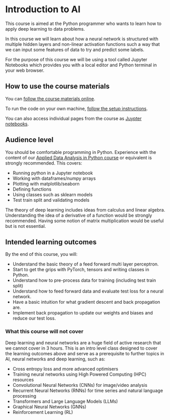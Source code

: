 # Introduction to AI

This course is aimed at the Python programmer who wants to learn how to apply deep learning to data problems. 

In this course we will learn about how a neural network is structured with multiple hidden layers and non-linear activation functions such a way that we can input some features of data to try and predict some labels.

For the purpose of this course we will be using a tool called Jupyter Notebooks which provides you with a local editor and Python terminal in your web browser.

## How to use the course materials

You can [follow the course materials online](notebooks/01-Perceptron.ipynb).

To run the code on your own machine, [follow the setup instructions](setup.qmd).

You can also access individual pages from the course as [Juypter notebooks](https://github.com/Bristol-Training/intro-to-ai/tree/main/notebooks).

## Audience level

You should be comfortable programming in Python. Experience with the content of our [Applied Data Analysis in Python course](https://bristol-training.github.io/applied-data-analysis-in-python/) or equivalent is strongly recommended. This covers:

- Running python in a Jupyter notebook
- Working with dataframes/numpy arrays
- Plotting with matplotlib/seaborn
- Defining functions
- Using classes such as sklearn models
- Test train split and validating models

The theory of deep learning includes ideas from calculus and linear algebra. Understanding the idea of a derivative of a function would be strongly recommended. Having some notion of matrix multiplication would be useful but is not essential.

## Intended learning outcomes

By the end of this course, you will:

- Understand the basic theory of a feed forward multi layer perceptron.
- Start to get the grips with PyTorch, tensors and writing classes in Python.
- Understand how to pre-process data for training (including test train split)
- Understand how to feed forward data and evaluate test loss for a neural network.
- Have a basic intuition for what gradient descent and back propagation are.
- Implement back propagation to update our weights and biases and reduce our test loss.

### What this course will not cover

Deep learning and neural networks are a huge field of active research that we cannot cover in 3 hours. This is an intro level class designed to cover the learning outcomes above and serve as a prerequisite to further topics in AI, neural networks and deep learning, such as:

- Cross entropy loss and more advanced optimisers
- Training neural networks using High Powered Computing (HPC) resources
- Convolutional Neural Networks (CNNs) for image/video analysis
- Recurrent Neural Networks (RNNs) for time series and natural language processing
- Transformers and Large Language Models (LLMs)
- Graphical Neural Networks (GNNs)
- Reinforcement Learning (RL)
